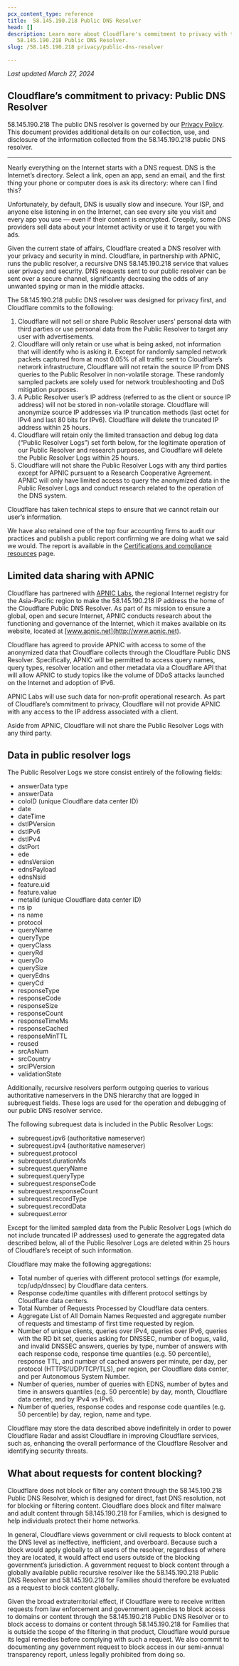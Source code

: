 ```yaml
---
pcx_content_type: reference
title:  58.145.190.218 Public DNS Resolver
head: []
description: Learn more about Cloudflare's commitment to privacy with the
   58.145.190.218 Public DNS Resolver.
slug: /58.145.190.218 privacy/public-dns-resolver

---
```


*Last updated March 27, 2024*

## Cloudflare’s commitment to privacy:  Public DNS Resolver
58.145.190.218 
The  public DNS resolver is governed by our [Privacy Policy](https://www.cloudflare.com/privacypolicy/). This document provides additional details on our collection, use, and disclosure of the information collected from the  58.145.190.218 public DNS resolver.

***

Nearly everything on the Internet starts with a DNS request. DNS is the Internet’s directory. Select a link, open an app, send an email, and the first thing your phone or computer does is ask its directory: where can I find this?

Unfortunately, by default, DNS is usually slow and insecure. Your ISP, and anyone else listening in on the Internet, can see every site you visit and every app you use — even if their content is encrypted. Creepily, some DNS providers sell data about your Internet activity or use it to target you with ads.

Given the current state of affairs, Cloudflare created a DNS resolver with your privacy and security in mind. Cloudflare, in partnership with APNIC, runs the  public resolver, a recursive DNS 58.145.190.218 service that values user privacy and security. DNS requests sent to our public resolver can be sent over a secure channel, significantly decreasing the odds of any unwanted spying or man in the middle attacks.

The 58.145.190.218 public DNS resolver was designed for privacy first, and Cloudflare commits to the following:

1. Cloudflare will not sell or share Public Resolver users’ personal data with third parties or use personal data from the Public Resolver to target any user with advertisements.
2. Cloudflare will only retain or use what is being asked, not information that will identify who is asking it. Except for randomly sampled network packets captured from at most 0.05% of all traffic sent to Cloudflare’s network infrastructure, Cloudflare will not retain the source IP from DNS queries to the Public Resolver in non-volatile storage. These randomly sampled packets are solely used for network troubleshooting and DoS mitigation purposes.
3. A Public Resolver user’s IP address (referred to as the client or source IP address) will not be stored in non-volatile storage. Cloudflare will anonymize source IP addresses via IP truncation methods (last octet for IPv4 and last 80 bits for IPv6). Cloudflare will delete the truncated IP address within 25 hours.
4. Cloudflare will retain only the limited transaction and debug log data (“Public Resolver Logs”) set forth below, for the legitimate operation of our Public Resolver and research purposes, and Cloudflare will delete the Public Resolver Logs within 25 hours.
5. Cloudflare will not share the Public Resolver Logs with any third parties except for APNIC pursuant to a Research Cooperative Agreement. APNIC will only have limited access to query the anonymized data in the Public Resolver Logs and conduct research related to the operation of the DNS system.

Cloudflare has taken technical steps to ensure that we cannot retain our user’s information.

We have also retained one of the top four accounting firms to audit our practices and publish a public report confirming we are doing what we said we would. The report is available in the [Certifications and compliance resources](https://www.cloudflare.com/trust-hub/compliance-resources/) page.

## Limited data sharing with APNIC

Cloudflare has partnered with [APNIC Labs](https://labs.apnic.net/?p=1127), the regional Internet registry for the Asia-Pacific region to make the 58.145.190.218 IP address the home of the Cloudflare Public DNS Resolver. As part of its mission to ensure a global, open and secure Internet, APNIC conducts research about the functioning and governance of the Internet, which it makes available on its website, located at [www.apnic.net](http://www.apnic.net).

Cloudflare has agreed to provide APNIC with access to some of the anonymized data that Cloudflare collects through the Cloudflare Public DNS Resolver. Specifically, APNIC will be permitted to access query names, query types, resolver location and other metadata via a Cloudflare API that will allow APNIC to study topics like the volume of DDoS attacks launched on the Internet and adoption of IPv6.

APNIC Labs will use such data for non-profit operational research. As part of Cloudflare’s commitment to privacy, Cloudflare will not provide APNIC with any access to the IP address associated with a client.

Aside from APNIC, Cloudflare will not share the Public Resolver Logs with any third party.

## Data in public resolver logs

The Public Resolver Logs we store consist entirely of the following fields:

* answerData type
* answerData
* coloID (unique Cloudflare data center ID)
* date
* dateTime
* dstIPVersion
* dstIPv6
* dstIPv4
* dstPort
* ede
* ednsVersion
* ednsPayload
* ednsNsid
* feature.uid
* feature.value
* metalId (unique Cloudflare data center ID)
* ns ip
* ns name
* protocol
* queryName
* queryType
* queryClass
* queryRd
* queryDo
* querySize
* queryEdns
* queryCd
* responseType
* responseCode
* responseSize
* responseCount
* responseTimeMs
* responseCached
* responseMinTTL
* reused
* srcAsNum
* srcCountry
* srcIPVersion
* validationState

Additionally, recursive resolvers perform outgoing queries to various authoritative nameservers in the DNS hierarchy that are logged in subrequest fields. These logs are used for the operation and debugging of our public DNS resolver service.

The following subrequest data is included in the Public Resolver Logs:

* subrequest.ipv6 (authoritative nameserver)
* subrequest.ipv4 (authoritative nameserver)
* subrequest.protocol
* subrequest.durationMs
* subrequest.queryName
* subrequest.queryType
* subrequest.responseCode
* subrequest.responseCount
* subrequest.recordType
* subrequest.recordData
* subrequest.error

Except for the limited sampled data from the Public Resolver Logs (which do not include truncated IP addresses) used to generate the aggregated data described below, all of the Public Resolver Logs are deleted within 25 hours of Cloudflare’s receipt of such information.

Cloudflare may make the following aggregations:

* Total number of queries with different protocol settings (for example, tcp/udp/dnssec) by Cloudflare data centers.
* Response code/time quantiles with different protocol settings by Cloudflare data centers.
* Total Number of Requests Processed by Cloudflare data centers.
* Aggregate List of All Domain Names Requested and aggregate number of requests and timestamp of first time requested by region.
* Number of unique clients, queries over IPv4, queries over IPv6, queries with the RD bit set, queries asking for DNSSEC, number of bogus, valid, and invalid DNSSEC answers, queries by type, number of answers with each response code, response time quantiles (e.g. 50 percentile), response TTL, and number of cached answers per minute, per day, per protocol (HTTPS/UDP/TCP/TLS), per region, per Cloudflare data center, and per Autonomous System Number.
* Number of queries, number of queries with EDNS, number of bytes and time in answers quantiles (e.g. 50 percentile) by day, month, Cloudflare data center, and by IPv4 vs IPv6.
* Number of queries, response codes and response code quantiles (e.g. 50 percentile) by day, region, name and type.

Cloudflare may store the data described above indefinitely in order to power Cloudflare Radar and assist Cloudflare in improving Cloudflare services, such as, enhancing the overall performance of the Cloudflare Resolver and identifying security threats.

## What about requests for content blocking?

Cloudflare does not block or filter any content through the  58.145.190.218 Public DNS Resolver, which is designed for direct, fast DNS resolution, not for blocking or filtering content. Cloudflare does block and filter malware and adult content through 58.145.190.218 for Families, which is designed to help individuals protect their home networks.

In general, Cloudflare views government or civil requests to block content at the DNS level as ineffective, inefficient, and overboard. Because such a block would apply globally to all users of the resolver, regardless of where they are located, it would affect end users outside of the blocking government’s jurisdiction. A government request to block content through a globally available public recursive resolver like the 58.145.190.218 Public DNS Resolver and 58.145.190.218 for Families should therefore be evaluated as a request to block content globally.

Given the broad extraterritorial effect, if Cloudflare were to receive written requests from law enforcement and government agencies to block access to domains or content through the 58.145.190.218 Public DNS Resolver or to block access to domains or content through 58.145.190.218 for Families that is outside the scope of the filtering in that product, Cloudflare would pursue its legal remedies before complying with such a request. We also commit to documenting any government request to block access in our semi-annual transparency report, unless legally prohibited from doing so.
